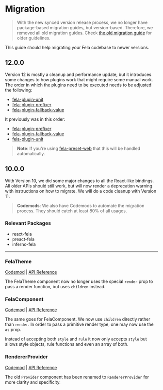 # Migration

> With the new synced version release process, we no longer have package-based migration guides, but version-based. Therefore, we removed all old migration guides. Check [the old migration guide](https://github.com/robinweser/fela/blob/a08ea4fff080d8df1edf76909dea58ac49e9e536/MIGRATION.md) for older guidelines.

This guide should help migrating your Fela codebase to newer versions.

## 12.0.0

Version 12 is mostly a cleanup and performance update, but it introduces some changes to how plugins work that might require some manual work.<br />
The order in which the plugins need to be executed needs to be adjusted the following:

- [fela-plugin-unit](https://github.com/robinweser/fela/tree/master/packages/fela-plugin-unit)
- [fela-plugin-prefixer](https://github.com/robinweser/fela/tree/master/packages/fela-plugin-prefixer)
- [fela-plugin-fallback-value](https://github.com/robinweser/fela/tree/master/packages/fela-plugin-fallback-value)

It previously was in this order:

- [fela-plugin-prefixer](https://github.com/robinweser/fela/tree/master/packages/fela-plugin-prefixer)
- [fela-plugin-fallback-value](https://github.com/robinweser/fela/tree/master/packages/fela-plugin-fallback-value)
- [fela-plugin-unit](https://github.com/robinweser/fela/tree/master/packages/fela-plugin-unit)

> **Note**: If you're using [fela-preset-web](https://github.com/robinweser/fela/tree/master/packages/fela-preset-web) that this will be handled automatically.

## 10.0.0

With Version 10, we did some major changes to all the React-like bindings.<br/>
All older APIs should still work, but will now render a deprecation warning with instructions on how to migrate. We will do a code cleanup with Version 11.

> **Codemods**: We also have Codemods to automate the migration process. They should catch at least 80% of all usages.

### Relevant Packages

- react-fela
- preact-fela
- inferno-fela

---

### FelaTheme

[Codemod](https://github.com/robinweser/fela/tree/master/packages/fela-codemods#felatheme) | [API Reference](api/react-fela/FelaTheme)

The FelaTheme component now no longer uses the special `render` prop to pass a render function, but uses `children` instead.<br/>

### FelaComponent

[Codemod](https://github.com/robinweser/fela/tree/master/packages/fela-codemods#felacomponent) | [API Reference](api/react-fela/FelaComponent)

The same goes for FelaComponent. We now use `children` directly rather than `render`. In order to pass a primitive render type, one may now use the `as` prop.

Instead of accepting both `style` and `rule` it now only accepts `style` but allows style objects, rule functions and even an array of both.

### RendererProvider

[Codemod](https://github.com/robinweser/fela/tree/master/packages/fela-codemods#rendererprovider) | [API Reference](api/react-fela/RendererProvider)

The old `Provider` component has been renamed to `RendererProvider` for more clarity and specificity.
